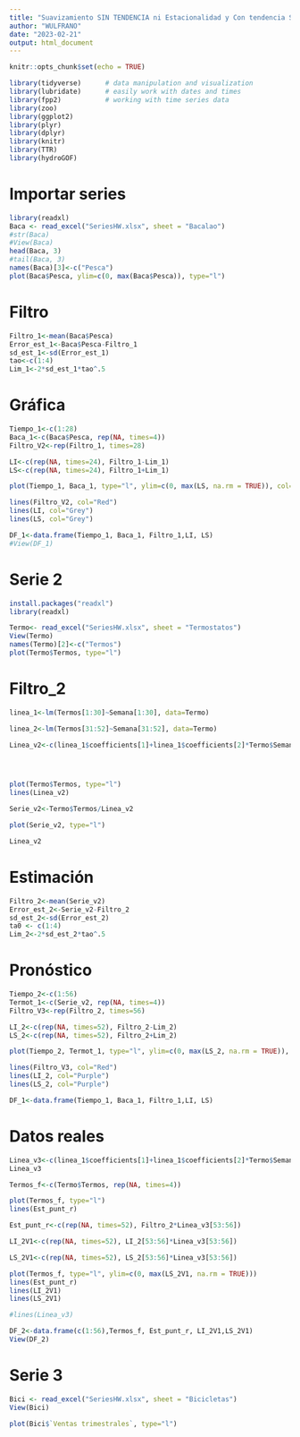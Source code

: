 ```yaml
---
title: "Suavizamiento SIN TENDENCIA ni Estacionalidad y Con tendencia Sin estacionalidad Wulfrano"
author: "WULFRANO"
date: "2023-02-21"
output: html_document
---
```


```r
knitr::opts_chunk$set(echo = TRUE)
```



```r

library(tidyverse)      # data manipulation and visualization
library(lubridate)      # easily work with dates and times
library(fpp2)           # working with time series data
library(zoo)
library(ggplot2)
library(plyr)
library(dplyr)
library(knitr)
library(TTR)
library(hydroGOF)


```


# Importar series

```r
library(readxl)
Baca <- read_excel("SeriesHW.xlsx", sheet = "Bacalao")
#str(Baca)
#View(Baca)
head(Baca, 3)
#tail(Baca, 3)
names(Baca)[3]<-c("Pesca")
plot(Baca$Pesca, ylim=c(0, max(Baca$Pesca)), type="l")
```

# Filtro


```r
Filtro_1<-mean(Baca$Pesca)
Error_est_1<-Baca$Pesca-Filtro_1
sd_est_1<-sd(Error_est_1)
tao<-c(1:4)
Lim_1<-2*sd_est_1*tao^.5
```

# Gráfica

```r
Tiempo_1<-c(1:28)
Baca_1<-c(Baca$Pesca, rep(NA, times=4))
Filtro_V2<-rep(Filtro_1, times=28)

LI<-c(rep(NA, times=24), Filtro_1-Lim_1)
LS<-c(rep(NA, times=24), Filtro_1+Lim_1)

plot(Tiempo_1, Baca_1, type="l", ylim=c(0, max(LS, na.rm = TRUE)), col="Blue")

lines(Filtro_V2, col="Red")
lines(LI, col="Grey")
lines(LS, col="Grey")

DF_1<-data.frame(Tiempo_1, Baca_1, Filtro_1,LI, LS)
#View(DF_1)
```


# Serie 2
```r
install.packages("readxl")
library(readxl)

```


```r

Termo<- read_excel("SeriesHW.xlsx", sheet = "Termostatos")
View(Termo)
names(Termo)[2]<-c("Termos")
plot(Termo$Termos, type="l")
```


# Filtro_2

```r

linea_1<-lm(Termos[1:30]~Semana[1:30], data=Termo)

linea_2<-lm(Termos[31:52]~Semana[31:52], data=Termo)

Linea_v2<-c(linea_1$coefficients[1]+linea_1$coefficients[2]*Termo$Semana[1:30], linea_2$coefficients[1]+linea_2$coefficients[2]*Termo$Semana[31:52])




plot(Termo$Termos, type="l")
lines(Linea_v2)

Serie_v2<-Termo$Termos/Linea_v2

plot(Serie_v2, type="l")

```
```r
Linea_v2
```



# Estimación

```r
Filtro_2<-mean(Serie_v2)
Error_est_2<-Serie_v2-Filtro_2
sd_est_2<-sd(Error_est_2)
ta0 <- c(1:4)
Lim_2<-2*sd_est_2*tao^.5
```

# Pronóstico

```r
Tiempo_2<-c(1:56)
Termot_1<-c(Serie_v2, rep(NA, times=4))
Filtro_V3<-rep(Filtro_2, times=56)

LI_2<-c(rep(NA, times=52), Filtro_2-Lim_2)
LS_2<-c(rep(NA, times=52), Filtro_2+Lim_2)

plot(Tiempo_2, Termot_1, type="l", ylim=c(0, max(LS_2, na.rm = TRUE)), col="Blue")

lines(Filtro_V3, col="Red")
lines(LI_2, col="Purple")
lines(LS_2, col="Purple")

DF_1<-data.frame(Tiempo_1, Baca_1, Filtro_1,LI, LS)
```

# Datos reales

```r
Linea_v3<-c(linea_1$coefficients[1]+linea_1$coefficients[2]*Termo$Semana[1:30], linea_2$coefficients[1]+linea_2$coefficients[2]*c(31:56))
Linea_v3

Termos_f<-c(Termo$Termos, rep(NA, times=4))

plot(Termos_f, type="l")
lines(Est_punt_r)

Est_punt_r<-c(rep(NA, times=52), Filtro_2*Linea_v3[53:56])

LI_2V1<-c(rep(NA, times=52), LI_2[53:56]*Linea_v3[53:56])

LS_2V1<-c(rep(NA, times=52), LS_2[53:56]*Linea_v3[53:56])

plot(Termos_f, type="l", ylim=c(0, max(LS_2V1, na.rm = TRUE)))
lines(Est_punt_r)
lines(LI_2V1)
lines(LS_2V1)

#lines(Linea_v3)

DF_2<-data.frame(c(1:56),Termos_f, Est_punt_r, LI_2V1,LS_2V1)
View(DF_2)
```

# Serie 3

```r
Bici <- read_excel("SeriesHW.xlsx", sheet = "Bicicletas")
View(Bici)

plot(Bici$`Ventas trimestrales`, type="l")
```

